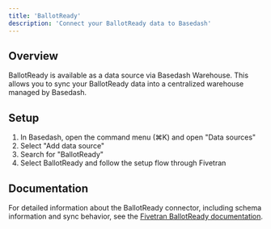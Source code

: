 ```yaml
---
title: 'BallotReady'
description: 'Connect your BallotReady data to Basedash'
---
```


## Overview

BallotReady is available as a data source via Basedash Warehouse. This allows you to sync your BallotReady data into a centralized warehouse managed by Basedash.

## Setup

1. In Basedash, open the command menu (⌘K) and open "Data sources"
2. Select "Add data source"
3. Search for "BallotReady"
4. Select BallotReady and follow the setup flow through Fivetran

## Documentation

For detailed information about the BallotReady connector, including schema information and sync behavior, see the [Fivetran BallotReady documentation](https://fivetran.com/docs/connectors/applications/ballotready).
